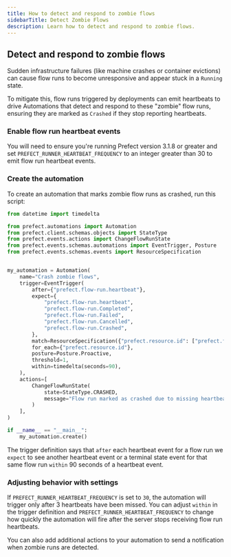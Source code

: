 ```yaml
---
title: How to detect and respond to zombie flows
sidebarTitle: Detect Zombie Flows
description: Learn how to detect and respond to zombie flows.
---
```


## Detect and respond to zombie flows

Sudden infrastructure failures (like machine crashes or container evictions) can cause flow runs to become unresponsive and appear stuck in a `Running` state.

To mitigate this, flow runs triggered by deployments can emit heartbeats to drive Automations that detect and respond to these "zombie" flow runs, ensuring they are marked as `Crashed` if they stop reporting heartbeats.


### Enable flow run heartbeat events

You will need to ensure you're running Prefect version 3.1.8 or greater and set `PREFECT_RUNNER_HEARTBEAT_FREQUENCY`
to an integer greater than 30 to emit flow run heartbeat events.


### Create the automation
To create an automation that marks zombie flow runs as crashed, run this script:
```python
from datetime import timedelta

from prefect.automations import Automation
from prefect.client.schemas.objects import StateType
from prefect.events.actions import ChangeFlowRunState
from prefect.events.schemas.automations import EventTrigger, Posture
from prefect.events.schemas.events import ResourceSpecification


my_automation = Automation(
    name="Crash zombie flows",
    trigger=EventTrigger(
        after={"prefect.flow-run.heartbeat"},
        expect={
            "prefect.flow-run.heartbeat",
            "prefect.flow-run.Completed",
            "prefect.flow-run.Failed",
            "prefect.flow-run.Cancelled",
            "prefect.flow-run.Crashed",
        },
        match=ResourceSpecification({"prefect.resource.id": ["prefect.flow-run.*"]}),
        for_each={"prefect.resource.id"},
        posture=Posture.Proactive,
        threshold=1,
        within=timedelta(seconds=90),
    ),
    actions=[
        ChangeFlowRunState(
            state=StateType.CRASHED,
            message="Flow run marked as crashed due to missing heartbeats.",
        )
    ],
)

if __name__ == "__main__":
    my_automation.create()
```

The trigger definition says that `after` each heartbeat event for a flow run we `expect` to see another heartbeat event or a
terminal state event for that same flow run `within` 90 seconds of a heartbeat event.


### Adjusting behavior with settings

If `PREFECT_RUNNER_HEARTBEAT_FREQUENCY` is set to `30`, the automation will trigger only after 3 heartbeats have been missed.
You can adjust `within` in the trigger definition and `PREFECT_RUNNER_HEARTBEAT_FREQUENCY` to change how quickly the automation
will fire after the server stops receiving flow run heartbeats.

You can also add additional actions to your automation to send a notification when zombie runs are detected.